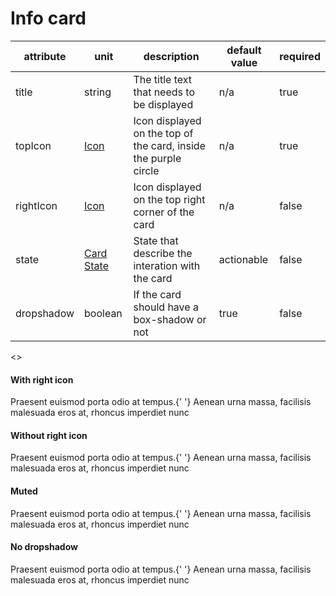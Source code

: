

<Meta title="JSX/Cards/Info card" />

# Info card

| attribute  | unit                                                        | description                                                     | default value | required |
| ---------- | ----------------------------------------------------------- | --------------------------------------------------------------- | ------------- | -------- |
| title      | string                                                      | The title text that needs to be displayed                       | n/a           | true     |
| topIcon    | [Icon](?path=/story/jsx-cards-intro--page#icon)             | Icon displayed on the top of the card, inside the purple circle | n/a           | true     |
| rightIcon  | [Icon](?path=/story/jsx-cards-intro--page#icon)             | Icon displayed on the top right corner of the card              | n/a           | false    |
| state      | [Card State](?path=/story/jsx-cards-intro--page#card-state) | State that describe the interation with the card                | actionable    | false    |
| dropshadow | boolean                                                     | If the card should have a box-shadow or not                     | true          | false    |

<Preview>
  <>
    <h4 className="p-h4">With right icon</h4>
    <InfoCard
      className="wmx6 mt8"
      title="Lorem ipsum"
      rightIcon="info"
      topIcon={featherLogo}
    >
      Praesent euismod porta odio at tempus.{' '}
      <span className="fw-bold">Aenean urna massa</span>, facilisis malesuada
      eros at, rhoncus imperdiet nunc
    </InfoCard>
    <h4 className="p-h4 mt24">Without right icon</h4>
    <InfoCard className="wmx6 mt8" title="Lorem ipsum" topIcon={featherLogo}>
      Praesent euismod porta odio at tempus.{' '}
      <span className="fw-bold">Aenean urna massa</span>, facilisis malesuada
      eros at, rhoncus imperdiet nunc
    </InfoCard>
    <h4 className="p-h4 mt24">Muted</h4>
    <InfoCard
      className="wmx6 mt8"
      title="Lorem ipsum"
      topIcon={featherLogo}
      state="muted"
    >
      Praesent euismod porta odio at tempus.{' '}
      <span className="fw-bold">Aenean urna massa</span>, facilisis malesuada
      eros at, rhoncus imperdiet nunc
    </InfoCard>
    <h4 className="p-h4">No dropshadow</h4>
    <InfoCard
      className="wmx6 mt8"
      title="Lorem ipsum"
      rightIcon="info"
      topIcon={featherLogo}
      dropshadow={false}
    >
      Praesent euismod porta odio at tempus.{' '}
      <span className="fw-bold">Aenean urna massa</span>, facilisis malesuada
      eros at, rhoncus imperdiet nunc
    </InfoCard>
  </>
</Preview>
